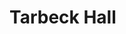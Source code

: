 
# Tarbeck Hall
<ProjectDetails
  region="Westerlands"
  house="House Tarbeck"
  type="Ruin"
  status="In Progress"
  warp="/warp tarbeckhall"
  projectLead="lemonbear"
  dateStarted="2019-07-03T07:00:00+00:00"
  dateCompleted="undefined"
/>
